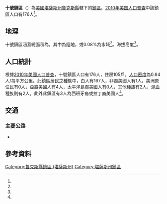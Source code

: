 {{noteTA
|G1=USState
}}
{{Infobox settlement
|official_name = 十號鎮區
|native_name = Township 10
|settlement_type = 鎮區
|pushpin_map=USA Kansas
|coordinates_display = inline,title
|coordinates_region = US-KS
|subdivision_type = [[世界政區索引|國家]]
|subdivision_name = [[美国|美国]]
|subdivision_type1 = [[美國行政區劃|州]]
|subdivision_name1 = [[堪薩斯州|堪薩斯州]]
|subdivision_type2 = [[堪薩斯州行政區劃|縣]]
|subdivision_name2 = [[魯克斯縣_(堪薩斯州)|魯克斯縣]]
|area_total_km2 = 186.86
|area_land_km2 = 186.7
|area_water_km2 = 0.16
|area_total_sq_mi =
|area_land_sq_mi =
|area_water_sq_mi =
|area_water_percent = 0.08
|population_as_of = [[2010年美国人口普查|2010]]
|population_footnotes = <ref name="Census 2010">{{cite web| url=http://factfinder2.census.gov| title=Race, Hispanic or Latino, Age, and Housing Occupancy: 2010 Census Redistricting Data, Township 10, Rooks County, Kansas| publisher=U.S. Census Bureau, American FactFinder 2| accessdate=2017-03-27| archive-date=2013-09-11| archive-url=https://web.archive.org/web/20130911234518/http://factfinder2.census.gov/| dead-url=no}}</ref>
|population_total = 176
|population_density_km2 = auto
|elevation_footnotes = <ref name="gnis"/>
|elevation_m = 668
|elevation_ft = 
|latd = 39
|latm = 13
|lats = 20
|latNS = N
|longd = 99
|longm = 26
|longs = 10
|longEW = W
|postal_code_type =
|postal_code = 
|blank_name = [[聯邦資料處理標準|FIPS代碼]]
|blank_info = 20-71243
|blank1_name = [[地名信息系统|GNIS編號]] 
|blank1_info = 472372<ref name="gnis">{{cite web |url= {{Gnis3|472372}} |title= Township 10, Rooks County, Kansas|work= [[Geographic_Names_Information_System|Geographic Names Information System]]|publisher= [[United_States_Geological_Survey|United States Geological Survey]] |accessdate= 2017-03-27 }}</ref>
|website = 
|footnotes = 
}}

'''十號鎮區'''（{{lang-en|'''Township 10'''}}）為[[美國|美國]][[堪薩斯州|堪薩斯州]][[魯克斯縣_(堪薩斯州)|魯克斯縣]]轄下的[[行政鎮區|鎮區]]。[[2010年美国人口普查|2010年美国人口普查]]中該鎮區人口有176人<ref name="Census 2010"/>。

==地理==
十號鎮區涵蓋總面積為{{convert|186.86|km2|sqmi}}，其中{{convert|186.7|km2|sqmi}}為陸地，{{convert|0.16|km2|sqmi}}或0.08%為水域<ref name="Census 2010"/>。海拔高度{{convert|668|m|ft}}<ref name="gnis"/>。

==人口統計==
根據[[2010年美國人口普查|2010年美國人口普查]]，十號鎮區人口有176人，住房105戶，[[人口密度|人口密度]]為0.94人/每平方公里。此鎮區居民之種族中，白人有167人，非裔美國人有1人，美洲原住民有0人，亞裔美國人有4人，太平洋島裔美國人有0人，其他種族有2人，混血種族則有2人。此外此鎮區有3人為西班牙裔或拉丁裔美國人<ref name="Census 2010"/>。

==交通==
===主要公路===
*{{Jct|state=KS|KS|18}}

==參考資料==
{{reflist}}

{{魯克斯縣 (堪薩斯州)}}

{{DEFAULTSORT: 10}}
[[Category:魯克斯縣鎮區_(堪薩斯州)|Category:魯克斯縣鎮區 (堪薩斯州)]]
[[Category:堪薩斯州鎮區|Category:堪薩斯州鎮區]]

{{RooksCountyKS-geo-stub}}